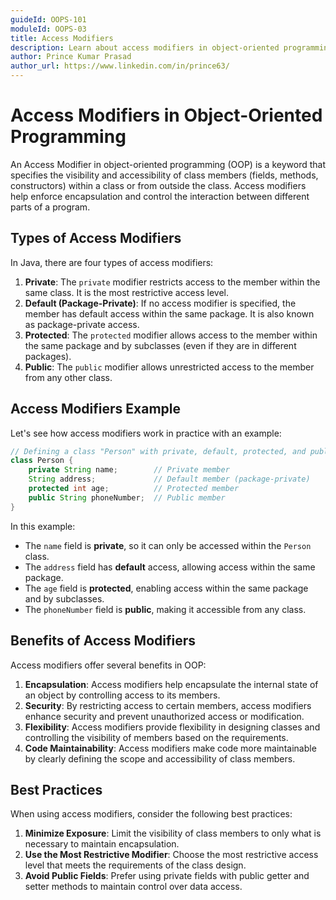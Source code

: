 ```yaml
---
guideId: OOPS-101
moduleId: OOPS-03
title: Access Modifiers
description: Learn about access modifiers in object-oriented programming (OOP) and how they control the visibility and accessibility of class members.
author: Prince Kumar Prasad
author_url: https://www.linkedin.com/in/prince63/
---
```


# Access Modifiers in Object-Oriented Programming

An Access Modifier in object-oriented programming (OOP) is a keyword that specifies the visibility and accessibility of class members (fields, methods, constructors) within a class or from outside the class. Access modifiers help enforce encapsulation and control the interaction between different parts of a program.

## Types of Access Modifiers

In Java, there are four types of access modifiers:

1. **Private**: The `private` modifier restricts access to the member within the same class. It is the most restrictive access level.
1. **Default (Package-Private)**: If no access modifier is specified, the member has default access within the same package. It is also known as package-private access.
1. **Protected**: The `protected` modifier allows access to the member within the same package and by subclasses (even if they are in different packages).
1. **Public**: The `public` modifier allows unrestricted access to the member from any other class.

## Access Modifiers Example

Let's see how access modifiers work in practice with an example:

```java
// Defining a class "Person" with private, default, protected, and public members
class Person {
    private String name;        // Private member
    String address;             // Default member (package-private)
    protected int age;          // Protected member
    public String phoneNumber;  // Public member
}
```

In this example:

- The `name` field is **private**, so it can only be accessed within the `Person` class.
- The `address` field has **default** access, allowing access within the same package.
- The `age` field is **protected**, enabling access within the same package and by subclasses.
- The `phoneNumber` field is **public**, making it accessible from any class.

## Benefits of Access Modifiers

Access modifiers offer several benefits in OOP:

1. **Encapsulation**: Access modifiers help encapsulate the internal state of an object by controlling access to its members.
1. **Security**: By restricting access to certain members, access modifiers enhance security and prevent unauthorized access or modification.
1. **Flexibility**: Access modifiers provide flexibility in designing classes and controlling the visibility of members based on the requirements.
1. **Code Maintainability**: Access modifiers make code more maintainable by clearly defining the scope and accessibility of class members.

## Best Practices

When using access modifiers, consider the following best practices:

1. **Minimize Exposure**: Limit the visibility of class members to only what is necessary to maintain encapsulation.
1. **Use the Most Restrictive Modifier**: Choose the most restrictive access level that meets the requirements of the class design.
1. **Avoid Public Fields**: Prefer using private fields with public getter and setter methods to maintain control over data access.